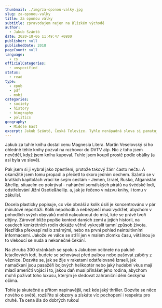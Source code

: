 ```yaml
---
thumbnail: ./img/za-oponou-valky.jpg
slug: za-oponou-valky
title: Za oponou války
subtitle: zpravodajem nejen na Blízkém východě
author:
  - Jakub Szántó
date: 2020-10-06 11:49:47 +0800
publisher: null
publishedDate: 2018
pageCount: null
language:
  - cs
officialCategories:
  - unspecified
status:
  - read
type:
  - epub
  - pdf
  - mobi
categories:
  - society
  - history
  - biography
  - politics
geography:
  - Middle East
excerpt: Jakub Szántó, Česká Televize. Tyhle nenápadná slova si pamatuju, končívaly tím krátké reportáže, které si už nepamatuju. Až teď s touhle knihou jsem dostal příležitost docenit, jak cenné tyto reportáže jsou.
---
```


Jakub za tuhle knihu dostal cenu Magnesia Litera. Martin Veselovský si ho ohledně téhle knihy pozval na rozhovor do DVTV atp. Nic z toho jsem nevěděl, když jsem knihu kupoval. Tuhle jsem koupil prostě podle obálky (a asi byla ve slevě).

Pak jsem si ji vybral jako zpestření, protože takový žánr často nečtu. A okamžitě jsem tomu propadl a přečetl to skoro jedním dechem. Szántó se v kratších kapitolách vrací ke svým cestám - Jemen, Izrael, Rusko, Afganistán &hellip, situacím co pokrýval - nahánění somálských pirátů na švédské lodi, odstřelování Jižní Osetie&hellip. a, jak je řečeno v názvu knihy, i tomu v zákulisí.

Docela plasticky popisuje, co vše obnáší a kolik úsilí je koncentrováno v pár minutové reportáži. Kolik nepohodlí a nebezpečí musí vydržet, abychom v pohodlích svých obyváků mohli nakouknout do míst, kde se právě tvoří dějiny. Zároveň blíže popíše kontext daných zemí a jejich historii, na osudech konkrétních rodin dokáže věřně vykreslit tamní způsob života. Nezřídka překvapí málo známými, nebo na první pohled neintuitivními informacemi. Jakože ve válce se střílí jen v malém zlomku času, většinou je to vlekoucí se nuda a nekonečné čekání.

Na zhruba 300 stránkách se spolu s Jakubem ocitnete na palubě letadlových lodí, budete se schovávat před palbou nebo pašovat záběry z věznice. Dozvíte se, jak se žije v raketami odstřelované Izraeli, jak namačkaní jsou pasažéři bojových helikoptér nebo jaký hudební vkus mají mladí američtí vojáci i to, jakou daň musí přinášet jeho rodina, abychom mohli požívat toho luxusu, kterým je sledovat zahraniční dění českýma očima.

Tohle je skutečné a přitom napínavější, než kde jaký thriller. Dozvíte se něco nového o světě, rozšíříte si obzory a získáte víc pochopení i respektu pro druhé. Ta cena šla do dobrých rukou!
